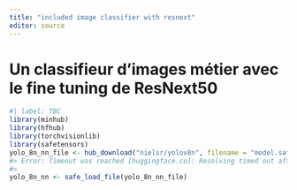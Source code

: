 ```yaml
---
title: "included image classifier with resnext"
editor: source
---
```


# Un classifieur d'images métier avec le fine tuning de ResNext50

```r
#| label: TBC
library(minhub)
library(hfhub)
library(torchvisionlib)
library(safetensors)
yolo_8n_nn_file <- hub_download("nielsr/yolov8n", filename = "model.safetensors")
#> Error: Timeout was reached [huggingface.co]: Resolving timed out after 10001 milliseconds
#> 
yolo_8n_nn <- safe_load_file(yolo_8n_nn_file)
```

